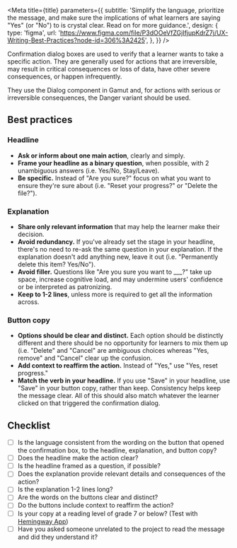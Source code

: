 

<Meta
  title={title}
  parameters={{
    subtitle:
      'Simplify the language, prioritize the message, and make sure the implications of what learners are saying "Yes" (or "No") to is crystal clear. Read on for more guidance.',
    design: {
      type: 'figma',
      url:
        'https://www.figma.com/file/P3dOOeVfZGjIfjupKdrZ7j/UX-Writing-Best-Practices?node-id=306%3A2425',
    },
  }}
/>

Confirmation dialog boxes are used to verify that a learner wants to take a specific action. They are generally used for actions that are irreversible, may result in critical consequences or loss of data, have other severe consequences, or happen infrequently.

They use the <LinkTo id="molecules-modals-dialog--dialog">Dialog component in Gamut</LinkTo> and, for actions with serious or irreversible consequences, the <LinkTo id="molecules-modals-dialog--danger">Danger variant</LinkTo> should be used.

## Best practices

### Headline

- **Ask or inform about one main action**, clearly and simply.
- **Frame your headline as a binary question**, when possible, with 2 unambiguous answers (i.e. Yes/No, Stay/Leave).
- **Be specific.** Instead of "Are you sure?" focus on what you want to ensure they're sure about (i.e. "Reset your progress?" or "Delete the file?").

### Explanation

- **Share only relevant information** that may help the learner make their decision.
- **Avoid redundancy.** If you've already set the stage in your headline, there's no need to re-ask the same question in your explanation. If the explanation doesn't add anything new, leave it out (i.e. "Permanently delete this item? Yes/No").
- **Avoid filler.** Questions like "Are you sure you want to \_\_\_?" take up space, increase cognitive load, and may undermine users' confidence or be interpreted as patronizing.
- **Keep to 1-2 lines**, unless more is required to get all the information across.

### Button copy

- **Options should be clear and distinct.** Each option should be distinctly different and there should be no opportunity for learners to mix them up (i.e. "Delete" and "Cancel" are ambiguous choices whereas "Yes, remove" and "Cancel" clear up the confusion.
- **Add context to reaffirm the action.** Instead of "Yes," use "Yes, reset progress."
- **Match the verb in your headline.** If you use "Save" in your headline, use "Save" in your button copy, rather than keep. Consistency helps keep the message clear. All of this should also match whatever the learner clicked on that triggered the confirmation dialog.

## Checklist

- [ ] Is the language consistent from the wording on the button that opened the confirmation box, to the headline, explanation, and button copy?
- [ ] Does the headline make the action clear?
- [ ] Is the headline framed as a question, if possible?
- [ ] Does the explanation provide relevant details and consequences of the action?
- [ ] Is the explanation 1-2 lines long?
- [ ] Are the words on the buttons clear and distinct?
- [ ] Do the buttons include context to reaffirm the action?
- [ ] Is your copy at a reading level of grade 7 or below? (Test with [Hemingway App](https://hemingwayapp.com/))
- [ ] Have you asked someone unrelated to the project to read the message and did they understand it?

